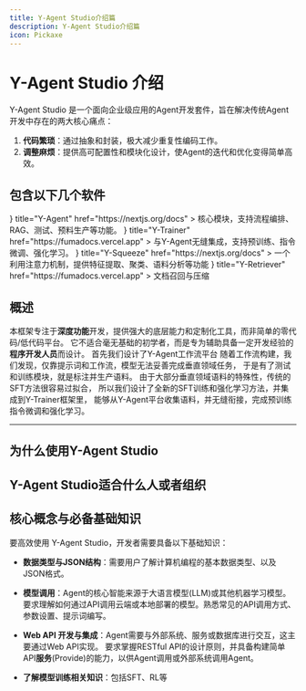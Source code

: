 ```yaml
---
title: Y-Agent Studio介绍篇
description: Y-Agent Studio介绍篇
icon: Pickaxe
---
```


# Y-Agent Studio 介绍
Y-Agent Studio 是一个面向企业级应用的Agent开发套件，旨在解决传统Agent开发中存在的两大核心痛点：
1.  **代码繁琐**：通过抽象和封装，极大减少重复性编码工作。
2.  **调整麻烦**：提供高可配置性和模块化设计，使Agent的迭代和优化变得简单高效。


## 包含以下几个软件

<Cards>
  <Card icon={<HomeIcon />} title="Y-Agent" href="https://nextjs.org/docs" >
    核心模块，支持流程编排、RAG、测试、预料生产等功能。
  </Card>
  <Card icon={<HomeIcon />} title="Y-Trainer" href="https://fumadocs.vercel.app" >
    与Y-Agent无缝集成，支持预训练、指令微调、强化学习。
  </Card>
  <Card icon={<HomeIcon />} title="Y-Squeeze" href="https://nextjs.org/docs" >
    一个利用注意力机制，提供特征提取、聚类、语料分析等功能
  </Card>
  <Card icon={<HomeIcon />} title="Y-Retriever" href="https://fumadocs.vercel.app" >
    文档召回与压缩
  </Card>
</Cards>

## 概述


本框架专注于**深度功能**开发，提供强大的底层能力和定制化工具，而非简单的零代码/低代码平台。
它不适合毫无基础的初学者，而是专为辅助具备一定开发经验的**程序开发人员**而设计。
首先我们设计了Y-Agent工作流平台
随着工作流构建，我们发现，仅靠提示词和工作流，模型无法妥善完成垂直领域任务，
于是有了测试和训练模块，就是标注并生产语料。
由于大部分垂直领域语料的特殊性，传统的SFT方法很容易过拟合，
所以我们设计了全新的SFT训练和强化学习方法，并集成到Y-Trainer框架里，
能够从Y-Agent平台收集语料，并无缝衔接，完成预训练指令微调和强化学习。

---

## 为什么使用Y-Agent Studio


## Y-Agent Studio适合什么人或者组织

## 核心概念与必备基础知识

要高效使用 Y-Agent Studio，开发者需要具备以下基础知识：

*   **数据类型与JSON结构**：需要用户了解计算机编程的基本数据类型、以及JSON格式。


*   **模型调用**：Agent的核心智能来源于大语言模型(LLM)或其他机器学习模型。
要求理解如何通过API调用云端或本地部署的模型。熟悉常见的API调用方式、参数设置、提示词编写。

*   **Web API 开发与集成**：Agent需要与外部系统、服务或数据库进行交互，这主要通过Web API实现。
要求掌握RESTful API的设计原则，并具备构建简单API**服务**(Provide)的能力，以供Agent调用或外部系统调用Agent。
* **了解模型训练相关知识**：包括SFT、RL等



